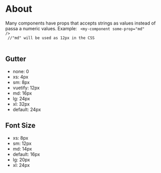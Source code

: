 
<Meta title="Layout/Props Values" />

# About
Many components have props that accepts strings as values instead of passa a numeric values.
Example:
<code>
&#x3C;my-component some-prop=&#x22;md&#x22; /&#x3E;<br />
//"md" will be used as 12px in the CSS
</code>
<br /><br />

## Gutter
* none: 0
* xs: 4px
* sm: 8px
* vuetify: 12px
* md: 16px
* lg: 24px
* xl: 32px
* default: 24px

## Font Size
* xs: 8px
* sm: 12px
* md: 14px
* default: 16px
* lg: 20px
* xl: 24px
